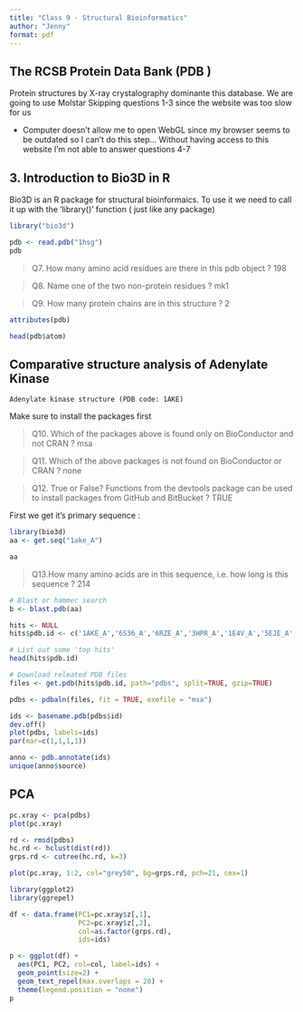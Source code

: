 ```yaml
---
title: "Class 9 - Structural Bioinformatics"
author: "Jenny"
format: pdf
---
```


## The RCSB Protein Data Bank  (PDB )

Protein structures by X-ray crystalography dominante this database. We are going to use Molstar
Skipping questions 1-3 since the website was too slow for us

* Computer doesn't allow me to open WebGL since my browser seems to be outdated so I can't do this step...
Without having access to this website I'm not able to answer questions 4-7

## 3. Introduction to Bio3D in R

Bio3D is an R package for structural bioinformaics. To use it we need to call it up with the 'library()' function ( just like any package)

```r
library("bio3d")
```

```r
pdb <- read.pdb("1hsg")
pdb
```

> Q7. How many amino acid residues are there in this pdb object ? 
          198
          
> Q8. Name one of the two non-protein residues ?
          mk1

>Q9. How many protein chains are in this structure ?
          2

```r
attributes(pdb)
```

```r
head(pdb$atom)
```

## Comparative structure analysis of Adenylate Kinase
    Adenylate kinase structure (PDB code: 1AKE)

Make sure to install the packages first

>Q10. Which of the packages above is found only on BioConductor and not CRAN ?
          msa

>Q11. Which of the above packages is not found on BioConductor or CRAN ?
          none
          
>Q12. True or False? Functions from the devtools package can be used to install packages from GitHub and BitBucket ?
          TRUE

First we get it's primary sequence :
```r
library(bio3d)
aa <- get.seq("1ake_A")
```
```r
aa
```

>Q13.How many amino acids are in this sequence, i.e. how long is this sequence ?
      214
      
```r
# Blast or hammer search
b <- blast.pdb(aa)
```

```r
hits <- NULL
hits$pdb.id <- c('1AKE_A','6S36_A','6RZE_A','3HPR_A','1E4V_A','5EJE_A','1E4Y_A','3X2S_A','6HAP_A','6HAM_A','4K46_A','3GMT_A','4PZL_A')
```

```r
# List out some 'top hits'
head(hits$pdb.id)
```



```r
# Download releated PDB files
files <- get.pdb(hits$pdb.id, path="pdbs", split=TRUE, gzip=TRUE)
```

```r
pdbs <- pdbaln(files, fit = TRUE, exefile = "msa")
```

```r
ids <- basename.pdb(pdbs$id)
dev.off()
plot(pdbs, labels=ids)
par(mar=c(1,1,1,1))
```

```r
anno <- pdb.annotate(ids)
unique(anno$source)
```

## PCA

```r
pc.xray <- pca(pdbs)
plot(pc.xray)
```

```r
rd <- rmsd(pdbs)
hc.rd <- hclust(dist(rd))
grps.rd <- cutree(hc.rd, k=3)

plot(pc.xray, 1:2, col="grey50", bg=grps.rd, pch=21, cex=1)
```

```r
library(ggplot2)
library(ggrepel)

df <- data.frame(PC1=pc.xray$z[,1], 
                 PC2=pc.xray$z[,2], 
                 col=as.factor(grps.rd),
                 ids=ids)

p <- ggplot(df) + 
  aes(PC1, PC2, col=col, label=ids) +
  geom_point(size=2) +
  geom_text_repel(max.overlaps = 20) +
  theme(legend.position = "none")
p
```


